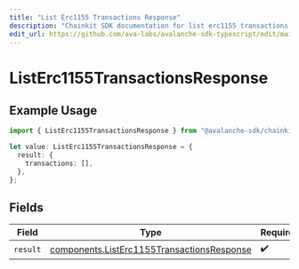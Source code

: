 ```yaml
---
title: "List Erc1155 Transactions Response"
description: "Chainkit SDK documentation for list erc1155 transactions response"
edit_url: https://github.com/ava-labs/avalanche-sdk-typescript/edit/main/chainkit/docs/models/operations/listerc1155transactionsresponse.md
---
```


# ListErc1155TransactionsResponse

## Example Usage

```typescript
import { ListErc1155TransactionsResponse } from "@avalanche-sdk/chainkit/models/operations";

let value: ListErc1155TransactionsResponse = {
  result: {
    transactions: [],
  },
};
```

## Fields

| Field                                                                                                    | Type                                                                                                     | Required                                                                                                 | Description                                                                                              |
| -------------------------------------------------------------------------------------------------------- | -------------------------------------------------------------------------------------------------------- | -------------------------------------------------------------------------------------------------------- | -------------------------------------------------------------------------------------------------------- |
| `result`                                                                                                 | [components.ListErc1155TransactionsResponse](https://github.com/ava-labs/avalanche-sdk-typescript/blob/main/chainkit/models/components/listerc1155transactionsresponse.md) | :heavy_check_mark:                                                                                       | N/A                                                                                                      |
